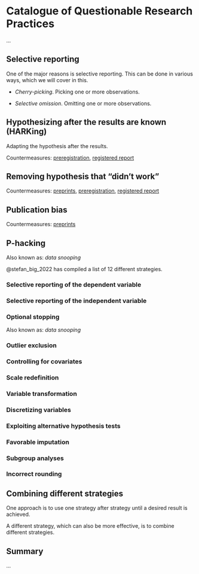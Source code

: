 # Catalogue of Questionable Research Practices {#catalogue}

...

## Selective reporting

One of the major reasons is selective reporting. This can be done in various ways, which we will cover in this.

- *Cherry-picking*. Picking one or more observations.

- *Selective omission*. Omitting one or more observations.

## Hypothesizing after the results are known (HARKing)

Adapting the hypothesis after the results.

Countermeasures: [preregistration](#preregistration), [registered report](#registered-reports)

## Removing hypothesis that "didn't work"

Countermeasures: [preprints](#preprints), [preregistration](#preregistration), [registered report](#registered-reports)

## Publication bias

Countermeasures: [preprints](#preprints)

## P-hacking

Also known as: *data snooping*

@stefan_big_2022 has compiled a list of 12 different strategies.

### Selective reporting of the dependent variable

### Selective reporting of the independent variable

### Optional stopping

Also known as: *data snooping*

### Outlier exclusion

### Controlling for covariates

### Scale redefinition

### Variable transformation

### Discretizing variables

### Exploiting alternative hypothesis tests

### Favorable imputation

### Subgroup analyses

### Incorrect rounding

## Combining different strategies

One approach is to use one strategy after strategy until a desired result is achieved.

A different strategy, which can also be more effective, is to combine different strategies.

## Summary 

...